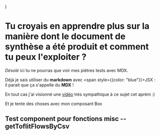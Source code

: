 
  <div style={{padding: 30, backgroundColor: 'tomato'}} />
)

# Tu croyais en apprendre plus sur la manière dont le document de synthèse a été produit et comment tu peux l'exploiter ?
_Désolé_ ici tu ne pourras que voir mes piètres tests avec MDX.

Déjà je sais utiliser du **markdown** avec <span style={{color: "blue"}}>JSX</span> : il parait que ça s'appelle du **MDX** !

En tout cas j'ai visionné une [vidéo](https://www.youtube.com/watch?v=d2sQiI5NFAM) très sympathique à ce sujet cet aprèm :)

<Box> Et je tente des choses avec mon composant Box </Box>

## Test component pour fonctions misc -- getToflitFlowsByCsv

